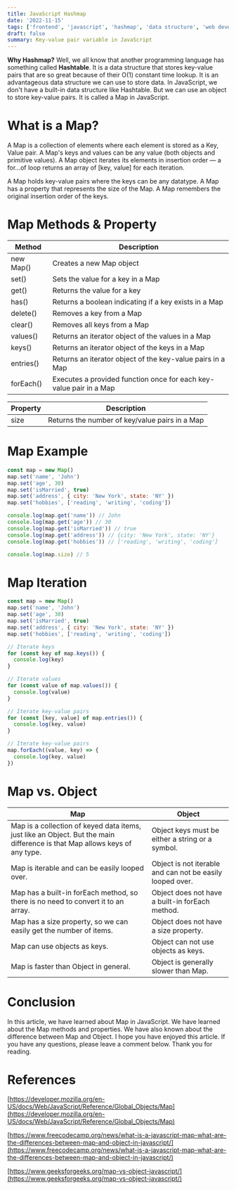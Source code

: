 ```yaml
---
title: JavaScript Hashmap
date: '2022-11-15'
tags: ['frontend', 'javascript', 'hashmap', 'data structure', 'web development']
draft: false
summary: Key-value pair variable in JavaScript
---
```


**Why Hashmap?** Well, we all know that another programming language has something called **Hashtable**. It is a data structure that stores key-value pairs that are so great because of their O(1) constant time lookup. It is an advantageous data structure we can use to store data. In JavaScript, we don't have a built-in data structure like Hashtable. But we can use an object to store key-value pairs. It is called a Map in JavaScript.

# What is a Map?

A Map is a collection of elements where each element is stored as a Key, Value pair. A Map's keys and values can be any value (both objects and primitive values). A Map object iterates its elements in insertion order — a for...of loop returns an array of [key, value] for each iteration.

A Map holds key-value pairs where the keys can be any datatype. A Map has a property that represents the size of the Map. A Map remembers the original insertion order of the keys.

# Map Methods & Property

| Method    | Description                                                        |
| --------- | ------------------------------------------------------------------ |
| new Map() | Creates a new Map object                                           |
| set()     | Sets the value for a key in a Map                                  |
| get()     | Returns the value for a key                                        |
| has()     | Returns a boolean indicating if a key exists in a Map              |
| delete()  | Removes a key from a Map                                           |
| clear()   | Removes all keys from a Map                                        |
| values()  | Returns an iterator object of the values in a Map                  |
| keys()    | Returns an iterator object of the keys in a Map                    |
| entries() | Returns an iterator object of the key-value pairs in a Map         |
| forEach() | Executes a provided function once for each key-value pair in a Map |

| Property | Description                                    |
| -------- | ---------------------------------------------- |
| size     | Returns the number of key/value pairs in a Map |

# Map Example

```javascript
const map = new Map()
map.set('name', 'John')
map.set('age', 30)
map.set('isMarried', true)
map.set('address', { city: 'New York', state: 'NY' })
map.set('hobbies', ['reading', 'writing', 'coding'])

console.log(map.get('name')) // John
console.log(map.get('age')) // 30
console.log(map.get('isMarried')) // true
console.log(map.get('address')) // {city: 'New York', state: 'NY'}
console.log(map.get('hobbies')) // ['reading', 'writing', 'coding']

console.log(map.size) // 5
```

# Map Iteration

```javascript
const map = new Map()
map.set('name', 'John')
map.set('age', 30)
map.set('isMarried', true)
map.set('address', { city: 'New York', state: 'NY' })
map.set('hobbies', ['reading', 'writing', 'coding'])

// Iterate keys
for (const key of map.keys()) {
  console.log(key)
}

// Iterate values
for (const value of map.values()) {
  console.log(value)
}

// Iterate key-value pairs
for (const [key, value] of map.entries()) {
  console.log(key, value)
}

// Iterate key-value pairs
map.forEach((value, key) => {
  console.log(key, value)
})
```

# Map vs. Object

| Map                                                                                                                        | Object                                                    |
| -------------------------------------------------------------------------------------------------------------------------- | --------------------------------------------------------- |
| Map is a collection of keyed data items, just like an Object. But the main difference is that Map allows keys of any type. | Object keys must be either a string or a symbol.          |
| Map is iterable and can be easily looped over.                                                                             | Object is not iterable and can not be easily looped over. |
| Map has a built-in forEach method, so there is no need to convert it to an array.                                          | Object does not have a built-in forEach method.           |
| Map has a size property, so we can easily get the number of items.                                                         | Object does not have a size property.                     |
| Map can use objects as keys.                                                                                               | Object can not use objects as keys.                       |
| Map is faster than Object in general.                                                                                      | Object is generally slower than Map.                      |

# Conclusion

In this article, we have learned about Map in JavaScript. We have learned about the Map methods and properties. We have also known about the difference between Map and Object. I hope you have enjoyed this article. If you have any questions, please leave a comment below. Thank you for reading.

# References

[https://developer.mozilla.org/en-US/docs/Web/JavaScript/Reference/Global_Objects/Map](https://developer.mozilla.org/en-US/docs/Web/JavaScript/Reference/Global_Objects/Map)

[https://www.freecodecamp.org/news/what-is-a-javascript-map-what-are-the-differences-between-map-and-object-in-javascript/](https://www.freecodecamp.org/news/what-is-a-javascript-map-what-are-the-differences-between-map-and-object-in-javascript/)

[https://www.geeksforgeeks.org/map-vs-object-javascript/](https://www.geeksforgeeks.org/map-vs-object-javascript/)
